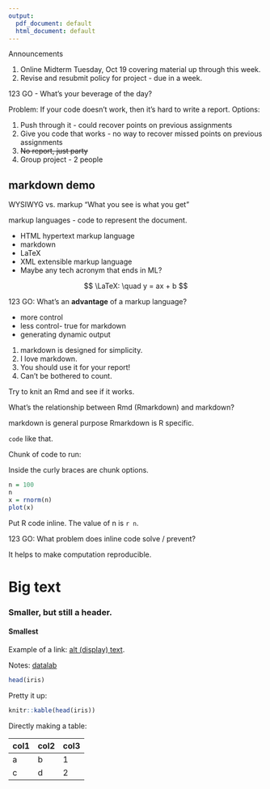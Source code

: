 ```yaml
---
output:
  pdf_document: default
  html_document: default
---
```

Announcements

1. Online Midterm Tuesday, Oct 19 covering material up through this week.
2. Revise and resubmit policy for project - due in a week.

123 GO - What's your beverage of the day?

Problem: If your code doesn't work, then it's hard to write a report.
Options:

1. Push through it - could recover points on previous assignments
2. Give you code that works - no way to recover missed points on previous assignments
3. ~~No report, just party~~
4. Group project - 2 people


## markdown demo

WYSIWYG vs. markup
"What you see is what you get"

markup languages - code to represent the document.

- HTML hypertext markup language
- markdown
- LaTeX
- XML extensible markup language
- Maybe any tech acronym that ends in ML?

$$
\LaTeX: \quad y = ax + b
$$

123 GO: What's an __advantage__ of a markup language?

- more control
- less control- true for markdown
- generating dynamic output

1. markdown is designed for simplicity.
2. I love markdown.
1. You should use it for your report!
4. Can't be bothered to count.

Try to knit an Rmd and see if it works.

What's the relationship between Rmd (Rmarkdown) and markdown?

markdown is general purpose
Rmarkdown is R specific.

`code` like that.

Chunk of code to run:

Inside the curly braces are chunk options.
```r
n = 100
n
x = rnorm(n)
plot(x)
```


Put R code inline. The value of n is `r n`.

123 GO: What problem does inline code solve / prevent?

It helps to make computation reproducible.

# Big text

### Smaller, but still a header.

#### Smallest


Example of a link: [alt (display) text](URL).

Notes: [datalab](https://ucdavisdatalab.github.io/workshop_r_basics/exploring-your-data.html#data-visualization)

```r
head(iris)
```

Pretty it up:

```r
knitr::kable(head(iris))
```

Directly making a table:

col1 | col2 | col3
- | -- | ---
a | b | 1
c | d | 2





